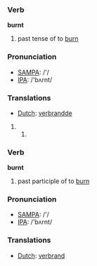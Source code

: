=== Verb ===

'''burnt'''

# past tense of to [[burn]]

=== Pronunciation ===
*[[w:SAMPA|SAMPA]]: /'/
*[[w:IPA|IPA]]: /'bʌrnt/

=== Translations ===
*[[Dutch]]: [[verbrandde]]



#######

=== Verb ===

'''burnt'''

# past participle of to [[burn]]

=== Pronunciation ===
*[[w:SAMPA|SAMPA]]: /'/
*[[w:IPA|IPA]]: /'bʌrnt/

=== Translations ===
*[[Dutch]]: [[verbrand]]
